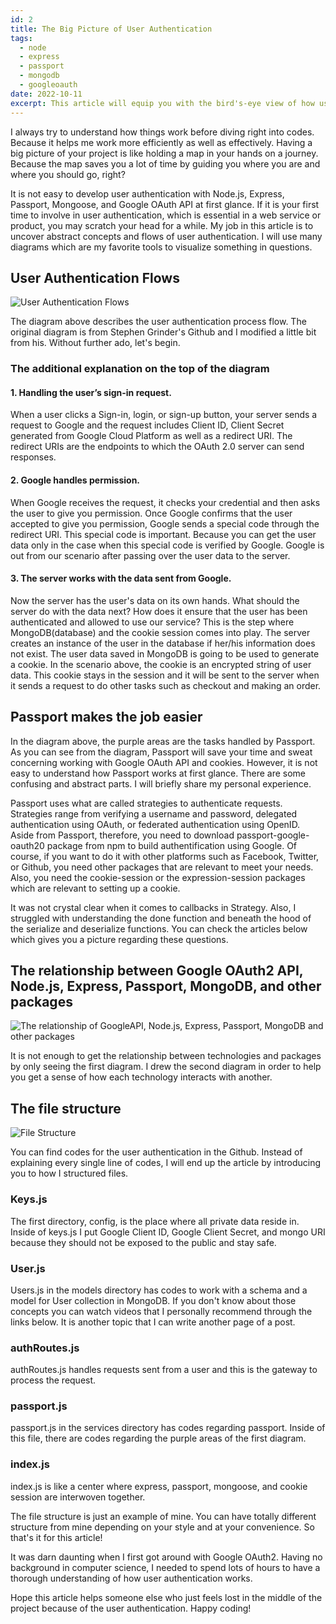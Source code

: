 ```yaml
---
id: 2
title: The Big Picture of User Authentication
tags:
  - node
  - express
  - passport
  - mongodb
  - googleoauth
date: 2022-10-11
excerpt: This article will equip you with the bird's-eye view of how user authentication using Node.js, Express, Passport, MongoDB, and Google OAuth.
---
```


I always try to understand how things work before diving right into codes.
Because it helps me work more efficiently as well as effectively. Having a big
picture of your project is like holding a map in your hands on a journey.
Because the map saves you a lot of time by guiding you where you are and where
you should go, right?

It is not easy to develop user authentication with Node.js, Express, Passport,
Mongoose, and Google OAuth API at first glance. If it is your first time to
involve in user authentication, which is essential in a web service or
product, you may scratch your head for a while. My job in this article is to
uncover abstract concepts and flows of user authentication. I will use many
diagrams which are my favorite tools to visualize something in questions.

## User Authentication Flows

![User Authentication Flows](https://miro.medium.com/max/828/1*4MJ769RrhCTF0I6CJiHatA.png)

The diagram above describes the user authentication process flow. The original
diagram is from Stephen Grinder's Github and I modified a little bit from his.
Without further ado, let's begin.

### The additional explanation on the top of the diagram

#### 1. Handling the user’s sign-in request.

When a user clicks a Sign-in, login, or sign-up button, your server sends a
request to Google and the request includes Client ID, Client Secret generated
from Google Cloud Platform as well as a redirect URI. The redirect URIs are
the endpoints to which the OAuth 2.0 server can send responses.

#### 2. Google handles permission.

When Google receives the request, it checks your credential and then asks the
user to give you permission. Once Google confirms that the user accepted to
give you permission, Google sends a special code through the redirect URI.
This special code is important. Because you can get the user data only in the
case when this special code is verified by Google. Google is out from our
scenario after passing over the user data to the server.

#### 3. The server works with the data sent from Google.

Now the server has the user's data on its own hands. What should the server do
with the data next? How does it ensure that the user has been authenticated
and allowed to use our service? This is the step where MongoDB(database) and
the cookie session comes into play. The server creates an instance of the user
in the database if her/his information does not exist. The user data saved in
MongoDB is going to be used to generate a cookie. In the scenario above, the
cookie is an encrypted string of user data. This cookie stays in the session
and it will be sent to the server when it sends a request to do other tasks
such as checkout and making an order.

## Passport makes the job easier

In the diagram above, the purple areas are the tasks handled by Passport. As
you can see from the diagram, Passport will save your time and sweat
concerning working with Google OAuth API and cookies. However, it is not easy
to understand how Passport works at first glance. There are some confusing and
abstract parts. I will briefly share my personal experience.

Passport uses what are called strategies to authenticate requests. Strategies
range from verifying a username and password, delegated authentication using
OAuth, or federated authentication using OpenID. Aside from Passport,
therefore, you need to download passport-google-oauth20 package from npm to
build authentification using Google. Of course, if you want to do it with
other platforms such as Facebook, Twitter, or Github, you need other packages
that are relevant to meet your needs. Also, you need the cookie-session or the
expression-session packages which are relevant to setting up a cookie.

It was not crystal clear when it comes to callbacks in Strategy. Also, I
struggled with understanding the done function and beneath the hood of the
serialize and deserialize functions. You can check the articles below which
gives you a picture regarding these questions.

## The relationship between Google OAuth2 API, Node.js, Express, Passport, MongoDB, and other packages

![The relationship of GoogleAPI, Node.js, Express, Passport, MongoDB and other packages](https://miro.medium.com/max/828/1*d1fJ29G6wsV2mxO7iSzmVg.png)

It is not enough to get the relationship between technologies and packages by
only seeing the first diagram. I drew the second diagram in order to help you
get a sense of how each technology interacts with another.

## The file structure

![File Structure](https://miro.medium.com/max/828/1*qW4pkdOdg3CbYHhjGtOVZQ.png)

You can find codes for the user authentication in the Github. Instead of
explaining every single line of codes, I will end up the article by
introducing you to how I structured files.

### Keys.js

The first directory, config, is the place where all private data reside in. Inside of keys.js I put Google Client ID, Google Client Secret, and mongo URI because they should not be exposed to the public and stay safe.

### User.js

Users.js in the models directory has codes to work with a schema and a model for User collection in MongoDB. If you don't know about those concepts you can watch videos that I personally recommend through the links below. It is another topic that I can write another page of a post.

### authRoutes.js

authRoutes.js handles requests sent from a user and this is the gateway to process the request.

### passport.js

passport.js in the services directory has codes regarding passport. Inside of this file, there are codes regarding the purple areas of the first diagram.

### index.js

index.js is like a center where express, passport, mongoose, and cookie session are interwoven together.

The file structure is just an example of mine. You can have totally different structure from mine depending on your style and at your convenience. So that's it for this article!

It was darn daunting when I first got around with Google OAuth2. Having no background in computer science, I needed to spend lots of hours to have a thorough understanding of how user authentication works.

Hope this article helps someone else who just feels lost in the middle of the project because of the user authentication. Happy coding!
